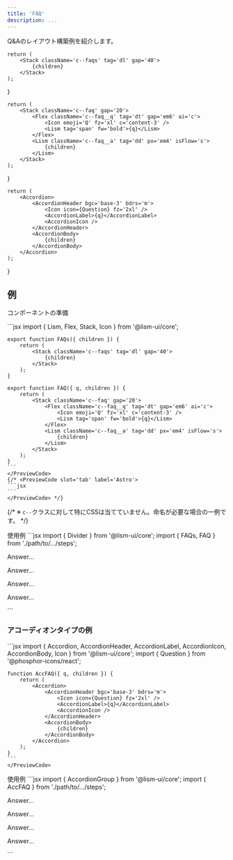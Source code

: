 ```yaml
---
title: 'FAQ'
description: ...
---
```




Q&Aのレイアウト構築例を紹介します。

	return (
		<Stack className='c--faqs' tag='dl' gap='40'>
			{children}
		</Stack>
	);
}

	return (
		<Stack className='c--faq' gap='20'>
			<Flex className='c--faq__q' tag='dt' gap='em6' ai='c'>
				<Icon emoji='Q' fz='xl' c='content-3' />
				<Lism tag='span' fw='bold'>{q}</Lism>
			</Flex>
			<Lism className='c--faq__a' tag='dd' px='em4' isFlow='s'>
				{children}
			</Lism>
		</Stack>
	);
}

	return (
		<Accordion>
			<AccordionHeader bgc='base-3' bdrs='m'>
				<Icon icon={Question} fz='2xl' />
				<AccordionLabel>{q}</AccordionLabel>
				<AccordionIcon />
			</AccordionHeader>
			<AccordionBody>
				{children}
			</AccordionBody>
		</Accordion>
	);
}


## 例

<PreviewTitle>コンポーネントの準備</PreviewTitle>

<Preview>
	<PreviewCode slot='tab' label='React'>
	```jsx
	import { Lism, Flex, Stack, Icon } from '@lism-ui/core';

	export function FAQs({ children }) {
		return (
			<Stack className='c--faqs' tag='dl' gap='40'>
				{children}
			</Stack>
		);
	}

	export function FAQ({ q, children }) {
		return (
			<Stack className='c--faq' gap='20'>
				<Flex className='c--faq__q' tag='dt' gap='em6' ai='c'>
					<Icon emoji='Q' fz='xl' c='content-3' />
					<Lism tag='span' fw='bold'>{q}</Lism>
				</Flex>
				<Lism className='c--faq__a' tag='dd' px='em4' isFlow='s'>
					{children}
				</Lism>
			</Stack>
		);
	}
	```
	</PreviewCode>
	{/* <PreviewCode slot='tab' label='Astro'>
	```jsx
	```
	</PreviewCode> */}
</Preview>

{/* <Alert preset='info'>
※ `c--`クラスに対して特にCSSは当てていません。命名が必要な場合の一例です。
</Alert> */}


<Preview>
	<PreviewTitle>使用例</PreviewTitle>
	<PreviewArea resize p={30}>
		<FAQs>
			<FAQ q='Lorem ipsum, question 1'>
				<DammyText length='l' />
			</FAQ>
			<Divider />
			<FAQ q='Lorem ipsum dolor sit amet, question 2'>
				<DammyText  />
				<DammyText length='l' />
			</FAQ>
			<Divider />
			<FAQ q='Question 3'>
				<DammyText length='m' />
			</FAQ>
		</FAQs>
	</PreviewArea>
	<PreviewCode>
```jsx
import { Divider } from '@lism-ui/core';
import { FAQs, FAQ } from './path/to/.../steps';

<FAQs>
	<FAQ q='Lorem ipsum, question 1'>
		<p>Answer...</p>
	</FAQ>
	<Divider />
	<FAQ q='Lorem ipsum dolor sit amet, question 2'>
		<p>Answer...</p>
		<p>Answer...</p>
	</FAQ>
	<Divider />
	<FAQ q='Question 3'>
		<p>Answer...</p>
	</FAQ>
</FAQs>
```
	</PreviewCode>
</Preview>


### アコーディオンタイプの例

<Preview>
	<PreviewCode slot='tab' label='React'>
	```jsx
	import { Accordion, AccordionHeader, AccordionLabel, AccordionIcon, AccordionBody, Icon } from '@lism-ui/core';
	import { Question } from '@phosphor-icons/react';

	function AccFAQ({ q, children }) {
		return (
			<Accordion>
				<AccordionHeader bgc='base-3' bdrs='m'>
					<Icon icon={Question} fz='2xl' />
					<AccordionLabel>{q}</AccordionLabel>
					<AccordionIcon />
				</AccordionHeader>
				<AccordionBody>
					{children}
				</AccordionBody>
			</Accordion>
		);
	}
	```
	</PreviewCode>
</Preview>

<Preview>
	<PreviewTitle>使用例</PreviewTitle>
	<PreviewArea resize p={30}>
		<AccordionGroup gap={20}>
			<AccFAQ q='Question 1'>
				<DammyText length='l' />
			</AccFAQ>
			<AccFAQ q='Question 2'>
				<DammyText  />
				<DammyText length='l' />
			</AccFAQ>
			<AccFAQ q='Question 3, Lorem ipsum dolor sit amet?'>
				<DammyText length='l' />
			</AccFAQ>
		</AccordionGroup>
	</PreviewArea>
<PreviewCode>
```jsx
import { AccordionGroup } from '@lism-ui/core';
import { AccFAQ } from './path/to/.../steps';

<AccordionGroup gap={20}>
	<AccFAQ q='Lorem ipsum, question 1'>
		<p>Answer...</p>
	</AccFAQ>
	<AccFAQ q='Question 2'>
		<p>Answer...</p>
		<p>Answer...</p>
	</AccFAQ>
	<AccFAQ q='Question 3, Lorem ipsum dolor sit amet?'>
		<p>Answer...</p>
	</AccFAQ>
</AccordionGroup>
```
</PreviewCode>
</Preview>

